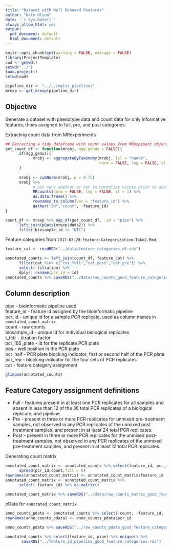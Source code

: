 ```yaml
---
title: "Dataset with Well Behaved Features"
author: "Nate Olson"
date: '`r Sys.Date()`'
always_allow_html: yes
output:
  pdf_document: default
  html_document: default
---
```


```r
knitr::opts_chunk$set(warning = FALSE, message = FALSE)
library(ProjectTemplate)
cwd <- getwd()
setwd("../")
load.project()
setwd(cwd)
```

```r
pipeline_dir <- "../../mgtst_pipelines"
mrexp <- get_mrexp(pipeline_dir)
```


## Objective
Generate a dataset with phenotype data and count data for only informative features, thoes assigned to full, pre, and post categories. 

Extracting count data from MRexperiments
```r
## Extracting a tidy dataframe with count values from MRexpiment objects
get_count_df <- function(mrobj, agg_genus = FALSE){
      if(agg_genus){
            mrobj <- aggregateByTaxonomy(mrobj, lvl = "Rank6", 
                                         norm = FALSE, log = FALSE, sl = 1)
      }
      
      mrobj <- cumNorm(mrobj, p = 0.75)
      mrobj %>%
            # not sure whether or not to normalize counts prior to analysis
            MRcounts(norm = FALSE, log = FALSE, sl = 1) %>%  
            as.data.frame() %>% 
            rownames_to_column(var = "feature_id") %>% 
            gather("id","count", -feature_id)
} 

count_df <- mrexp %>% map_df(get_count_df, .id = "pipe") %>% 
      left_join(pData(mrexp$dada2)) %>% 
      filter(biosample_id != "NTC") 
```


Feature categories from `2017-03-29-Feature-Categorization-Take2.Rmd`. 
```r
feature_cat <- readRDS("../data/feature_categories_df.rds") 
```


```r
annotated_counts <- left_join(count_df, feature_cat) %>% 
      filter(cat %in% c("cat_full","cat_post","cat_pre")) %>% 
      select(-titration) %>% 
      dplyr::rename(pcr_id = id)
annotated_counts %>% saveRDS("../data/raw_counts_good_feature_categories.rds")
```

## Column description 

pipe - bioinformatic pipeline used   
feature_id - feature id assigned by the bioinformatic pipeline   
pcr_id - unique id for a sample PCR replicate, used as column names in `annotated_count_matrix`  
count - raw counts   
biosample_id - unique id for individual biological replicates   
t_fctr - titration factor   
pcr_16S_plate - id for the replicate PCR plate   
pos - well position in the PCR plate   
pcr_half - PCR plate blocking indicator, first or second half of the PCR plate  
pcr_rep - blocking indicator for the four sets of PCR replicates   
cat - feature category assignment  

```r
glimpse(annotated_counts)
```

## Feature Category assignment definitions  

* Full - features present in at least one PCR replicates for all samples and absent in less than 12 of the 36 total PCR replicates of a biological replicate, and pipeline.  
* Pre - present in three or more PCR replicates for unmixed pre-treatment samples, not observed in any PCR replicates of the unmixed post treatment samples, and present in at least 24 total PCR replicates.  
* Post - present in three or more PCR replicates for the unmixed post-treatment samples, not observed in any PCR replicates of the unmixed pre-treatment samples, and present in at least 12 total PCR replicates.  


Generating count matrix
```r
annotated_count_matrix <- annotated_counts %>% select(feature_id, pcr_id, count) %>% 
      spread(pcr_id,count,fill = 0) 
rownames(annotated_count_matrix) <- annotated_count_matrix$feature_id
annotated_count_matrix <- annotated_count_matrix %>% 
      select(-feature_id) %>% as.matrix() 

annotated_count_matrix %>% saveRDS("../data/raw_counts_matrix_good_feature_categories.rds")
``` 

pData for `annotated_count_matrix`
```r
anno_counts_pdata <- annotated_counts %>% select(-count, -feature_id, -cat, -pipe) %>% unique() 
rownames(anno_counts_pdata) <- anno_counts_pdata$pcr_id
```

```r
anno_counts_pdata %>% saveRDS("../raw_counts_pdata_good_feature_categories.rds")
```

```r
annotated_counts %>% select(feature_id, pipe) %>% unique() %>% 
       saveRDS("../feature_id_pipeline_good_feature_categories.rds")
```

